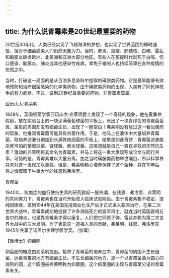 ```yaml
---
---
---
```

title: 为什么说青霉素是20世纪最重要的药物
---




20世纪30年代，人类已经实现了飞越海洋的梦想，也实现了世界范围的即时通信，但对于细菌感染人们仍然无能为力。当时，肺炎、鼠疫、肺结核、白喉、霍乱和脑膜炎肆虐欧洲、北美洲和亚洲大部分地区。有些人在孩提时代就死于白喉、伤口感染、脑膜炎、肺炎或其他感染性疾病，幸免于难的人也持续笼罩在各种疫情的恐慌之中。

当时，打破这一局面的是从百浪多息染料中提取的磺胺类药物。它是最早能够有效地预防和治疗细菌感染的化学类药物。由于磺胺类药物的出现，人类有了同死神抗争的有力武器。不过，说到20世纪最重要的药物，非青霉素莫属。

亚历山大·弗莱明



1928年，英国细菌学家亚历山大·弗莱明爵士发现了一个奇怪的现象，他在夏季休假前，放在实验台上的一块涂满葡萄球菌的平板上，长出了一块青绿色的青霉菌菌斑，菌斑的周围却没有细菌生长，出现了一圈空白！弗莱明没有放过这一看似偶然的现象。他推测青霉菌可能具有杀菌作用。于是，他马上在液体中大量培养青霉菌，取培养滤液分别加到长满其他细菌的平板上，结果是如此奇妙：青霉菌滤液能杀死可怕的葡萄球菌、链球菌、肺炎球菌。这难道就是自己一直在寻找的天然抗生素？激动的弗莱明将其命名为青霉素，并马上将这一重大发现写成论文与同行共享。可惜的是，青霉素难以大量分离，加之当时磺胺类药物举世瞩目，所以科学界并未对这一发现加以重视。但是，弗莱明精心培养保存了这个菌种，并在10年后将之慷慨赠予牛津大学的钱恩和弗洛里。

青霉菌



1940年，败血症的盛行使抗生素的研究掀起一股热潮，在钱恩、弗洛里、弗莱明的共同努力下，青霉素也在当时开始进入临床试验阶段。由于青霉素极不稳定，提纯很困难，直到1944年在美国完成商业化生产后才正式进入临床治疗。在第二次世界大战中，青霉素成功地拯救了许多濒临死亡的盟军将士，就连当时英国首相丘吉尔的肺炎，也是靠青霉素才得以康复。人们把它同原子弹、雷达并称为第二次世界大战中的三大发明。为了表彰这一造福人类的贡献，弗莱明、钱恩、弗洛里在1945年共享了诺贝尔生理学医学奖。（张鹭）





【微博士】抑菌圈



抑菌圈的概念由弗莱明提出。接种了青霉菌的培养皿中，青霉菌的周围不生长细菌，远离青霉的地方有细菌生长。不生长细菌的地方，是一个以青霉菌落为圆心的规则的圆，这个圆圈被弗莱明称为抑菌圈。这个抑菌圈的出现与青霉菌分泌的青霉素有关。